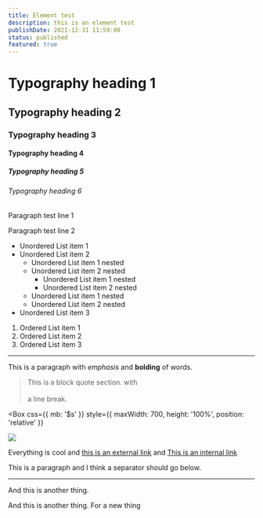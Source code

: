 ```yaml
---
title: Element test
description: this is an element test
publishDate: 2021-12-31 11:59:00
status: published
featured: true
---
```


# Typography heading 1

## Typography heading 2

### Typography heading 3

#### Typography heading 4

##### Typography heading 5

###### Typography heading 6

Paragraph test line 1

Paragraph test line 2

- Unordered List item 1
- Unordered List item 2
  - Unordered List item 1 nested
  - Unordered List item 2 nested
    - Unordered List item 1 nested
    - Unordered List item 2 nested
  - Unordered List item 1 nested
  - Unordered List item 2 nested
- Unordered List item 3

1. Ordered List item 1
2. Ordered List item 2
3. Ordered List item 3

---

This is a paragraph with _emphasis_ and **bolding** of words.

> This is a block quote section. with <br /><br />
> a line break.

<Box
  css={{ mb: '$s' }}
  style={{ maxWidth: 700, height: '100%', position: 'relative' }}
>
  <Image
    src='/now/rsc.png'
    placeholder='blur'
    blurDataURL='/now/rsc.png'
    priority
    width={700}
    height={392}
    layout='responsive'
  />
</Box>

Everything is cool and [this is an external link](https://www.google.com/) and [This is an internal link](/)

This is a paragraph and I think a separator should go below.

---

And this is another thing.

And this is another thing. For a new thing
